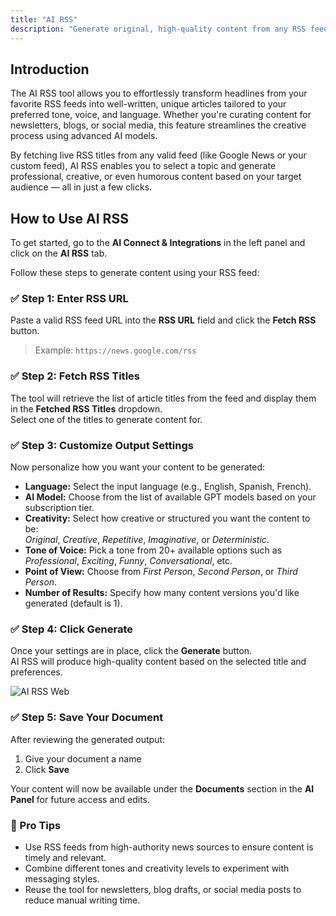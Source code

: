 ```yaml
---
title: "AI RSS"
description: "Generate original, high-quality content from any RSS feed. Simply select a title from your RSS URL, customize your style, and let AI do the rest."
---
```


## Introduction

The AI RSS tool allows you to effortlessly transform headlines from your favorite RSS feeds into well-written, unique articles tailored to your preferred tone, voice, and language. Whether you're curating content for newsletters, blogs, or social media, this feature streamlines the creative process using advanced AI models.

By fetching live RSS titles from any valid feed (like Google News or your custom feed), AI RSS enables you to select a topic and generate professional, creative, or even humorous content based on your target audience — all in just a few clicks.

## How to Use AI RSS

To get started, go to the **AI Connect & Integrations** in the left panel and click on the **AI RSS** tab.

Follow these steps to generate content using your RSS feed:

### ✅ Step 1: Enter RSS URL

Paste a valid RSS feed URL into the **RSS URL** field and click the **Fetch RSS** button.

> Example: `https://news.google.com/rss`

### ✅ Step 2: Fetch RSS Titles

The tool will retrieve the list of article titles from the feed and display them in the **Fetched RSS Titles** dropdown.\
Select one of the titles to generate content for.

### ✅ Step 3: Customize Output Settings

Now personalize how you want your content to be generated:

- **Language:** Select the input language (e.g., English, Spanish, French).
- **AI Model:** Choose from the list of available GPT models based on your subscription tier.
- **Creativity:** Select how creative or structured you want the content to be:\
  _Original_, _Creative_, _Repetitive_, _Imaginative_, or _Deterministic_.
- **Tone of Voice:** Pick a tone from 20\+ available options such as _Professional_, _Exciting_, _Funny_, _Conversational_, etc.
- **Point of View:** Choose from _First Person_, _Second Person_, or _Third Person_.
- **Number of Results:** Specify how many content versions you'd like generated (default is 1).

### ✅ Step 4: Click Generate

Once your settings are in place, click the **Generate** button.\
AI RSS will produce high-quality content based on the selected title and preferences.

![AI RSS Web](/images/AI-RSS.webp)

### ✅ Step 5: Save Your Document

After reviewing the generated output:

1. Give your document a name
2. Click **Save**

Your content will now be available under the **Documents** section in the **AI Panel** for future access and edits.

### 🧠 Pro Tips

- Use RSS feeds from high-authority news sources to ensure content is timely and relevant.
- Combine different tones and creativity levels to experiment with messaging styles.
- Reuse the tool for newsletters, blog drafts, or social media posts to reduce manual writing time.